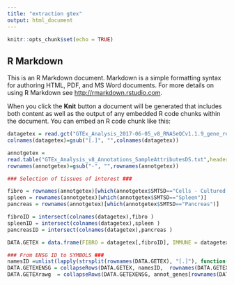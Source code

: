 ```yaml
---
title: "extraction gtex"
output: html_document
---
```


```r
knitr::opts_chunk$set(echo = TRUE)
```

## R Markdown

This is an R Markdown document. Markdown is a simple formatting syntax for authoring HTML, PDF, and MS Word documents. For more details on using R Markdown see <http://rmarkdown.rstudio.com>.

When you click the **Knit** button a document will be generated that includes both content as well as the output of any embedded R code chunks within the document. You can embed an R code chunk like this:

```r
datagetex = read.gct("GTEx_Analysis_2017-06-05_v8_RNASeQCv1.1.9_gene_reads.gct")
colnames(datagetex)=gsub("[.]", "",colnames(datagetex))

annotgetex =
read.table("GTEx_Analysis_v8_Annotations_SampleAttributesDS.txt",header=TRUE, sep="\t",row.names=1)
rownames(annotgetex)=gsub("-", "",rownames(annotgetex))

### Selection of tissues of interest ###

fibro = rownames(annotgetex)[which(annotgetex$SMTSD=="Cells - Cultured fibroblasts")]
spleen = rownames(annotgetex)[which(annotgetex$SMTSD=="Spleen")]
pancreas = rownames(annotgetex)[which(annotgetex$SMTSD=="Pancreas")]

fibroID = intersect(colnames(datagetex),fibro )
spleenID = intersect(colnames(datagetex),spleen )
pancreasID = intersect(colnames(datagetex),pancreas )

DATA.GETEX = data.frame(FIBRO = datagetex[,fibroID], IMMUNE = datagetex[,spleenID], NORMAL = datagetex[,pancreasID])

### From ENSG ID to SYMBOLS ###
namesID =unlist(lapply(strsplit(rownames(DATA.GETEX), "[.]"), function(x)x[1]))
DATA.GETEXENSG = collapseRows(DATA.GETEX, namesID,  rownames(DATA.GETEX),method="MaxMean")$datET
DATA.GETEXrawg  = collapseRows(DATA.GETEXENSG, annot_genes[rownames(DATA.GETEXENSG),"GeneName"],  rownames(DATA.GETEXENSG),method="MaxMean")$datET
```
